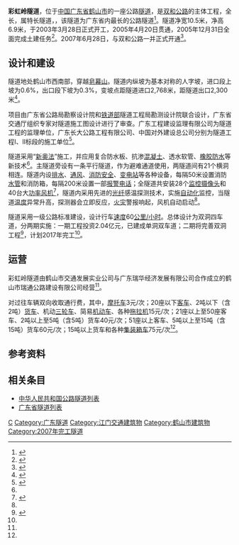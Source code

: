 {{Infobox tunnel
|name         = 彩虹岭隧道
|image        = 
|caption      = 
|location     = {{flagicon|CHN}} [[广东省|广东省]][[鹤山市|鹤山市]]
|coordinates  = {{coord|22|38|8|N|112|45|19|E|type:landmark|name=彩虹岭隧道|display=inline,title}}
|route        = [[双和公路|双和公路]]
|status       = 使用中
|start        = [[鹤城镇_(鹤山市)|鹤城镇]]
|end          = [[宅梧镇|宅梧镇]]
|owner        = 江门市交通运输局
|cost         = 2.04亿元[[人民币|人民币]]<ref name="southcn" />
|designer    = 
|engineer  = 广东省公路局勘察设计院<br>铁道部隧道工程局勘测设计院
|builder      = 广东长大公路工程有限公司<br>中国对外建设总公司
|method       = [[新奥法|新奥法]]
|startwork    = 2003年3月28日
|complete     = 2005年12月31日
|open         = 2007年6月28日
|close        = 
|operator     = 鹤山市瑞通公路建设有限公司
|traffic      = 
|toll         = 
|vpd          =
|length       = {{convert|5068|m|mi|2}}
|lanes        = 双车道（单洞双向）
|speed        = 60[[千米/小时|千米/小时]]
|hielevation  = 
|lowelevation = 
|depth        = 
|height       = {{convert|6.9|m|ft|2}}
|width        = {{convert|10.5|m|ft|2}}
|diameter     = 
|grade        = 0.6%
}}

'''彩虹岭隧道'''，位于[[中国|中国]][[广东省|广东省]][[鹤山市|鹤山市]]的一座公路[[隧道|隧道]]，是[[双和公路|双和公路]]的主体工程，全长{{convert|5068|m|mi|2}}，属特长隧道，{{As of|2014}}，该隧道为广东省内最长的公路隧道<ref name="southcn">{{cite web|url=http://www.southcn.com/news/dishi/jiangmen/jmsh/200305250373.htm|title=广东公路第一隧道彩虹岭隧道 鹤城段主洞开挖|author=吕达权 陈玉峰|date=2003-05-25|publisher=江门日报|accessdate=2015-02-25|archive-date=2016-03-04|archive-url=https://web.archive.org/web/20160304191320/http://www.southcn.com/news/dishi/jiangmen/jmsh/200305250373.htm}}</ref>。隧道净宽10.5米，净高6.9米，于2003年3月28日正式开工，2005年4月20日贯通，2005年12月31日全面完成土建任务<ref name="jiejing">{{cite web|url=http://www.jmnews.com.cn/c/2007/05/09/11/c_903416.shtml|title=彩虹岭隧道 每1米都是技术的结晶|author=林育辉 郑声|date=2007-05-09|publisher=江门日报|accessdate=2015-02-25|deadurl=yes|archiveurl=https://web.archive.org/web/20150225060207/http://www.jmnews.com.cn/c/2007/05/09/11/c_903416.shtml|archivedate=2015-02-25}}</ref>。2007年6月28日，与双和公路一并正式开通<ref name="tongche">{{cite web|url=http://www.jmnews.com.cn/c/2007/06/28/08/c_909563.shtml|title=双和公路今天正式通车|author=林育辉|date=2007-06-28|publisher=江门日报|accessdate=2015-02-25|deadurl=yes|archiveurl=https://web.archive.org/web/20150225060622/http://www.jmnews.com.cn/c/2007/06/28/08/c_909563.shtml|archivedate=2015-02-25}}</ref>。

==设计和建设==
隧道地处鹤山市西南部，穿越[[皂幕山|皂幕山]]。隧道内纵坡为基本对称的人字坡，进口段上坡为0.6%，出口段下坡为0.3%，变坡点距隧道进口2,768米，距隧道出口2,300米<ref>{{cite journal|author=裴德勇 林仕雄|date=2003-10|title=彩虹岭隧道通风方案|journal=中外公路|volume=23|issue=5|pages=42|issn=1671-2579|accessdate=2015-02-25}}</ref>。

项目由广东省公路局勘察设计院和[[中华人民共和国铁道部|铁道部]]隧道工程局勘测设计院联合设计，广东省交通厅组织专家对隧道施工图设计进行了审查。广东工程建设监理有限公司为隧道工程的监理单位，广东长大公路工程有限公司、中国对外建设总公司分别为隧道工程Ⅰ、Ⅱ标段的施工单位<ref name="dayoo">{{cite web|url=http://news.dayoo.com/china/gb/content/2002-11/27/content_837769.htm|title=鹤山彩虹岭:我省最长隧道动工在即|author=张则友 黄双怀 林兆思|date=2002-11-27|publisher=大洋网|accessdate=2015-02-25|deadurl=yes|archiveurl=https://web.archive.org/web/20150225060931/http://news.dayoo.com/china/gb/content/2002-11/27/content_837769.htm|archivedate=2015-02-25}}</ref>。

隧道采用“[[新奥法|新奥法]]”施工，并应用复合防水板、抗渗[[混凝土|混凝土]]、透水软管、[[橡胶|橡胶]][[防水|防水]]等新技术<ref name="jiejing" />。主隧道旁设有一条平行隧道，作为避难通道使用，两隧道间有21个横洞相连。隧道内设[[排水|排水]]、[[通风|通风]]、[[消防|消防]][[安全|安全]]、[[变电站|变电站]]等各种设备，每隔50米设置消防[[水管|水管]]和消防箱，每隔200米设置一部[[报警电话|报警电话]]；全隧道共安装28个[[监控|监控]][[摄像头|摄像头]]和40台大[[功率|功率]][[风机|风机]]<ref name="ycwb">{{cite web|url=http://www.ycwb.com/ycwb/2007-06/29/content_1532450.htm|title=省重点工程双和公路昨日通车|author=饶新一 何杏仪|date=2007-06-29|publisher=金羊网|accessdate=2015-02-25|deadurl=yes|archiveurl=https://web.archive.org/web/20150225055323/http://www.ycwb.com/ycwb/2007-06/29/content_1532450.htm|archivedate=2015-02-25}}</ref>，隧道内采用先进的[[光纤|光纤]]感温探测技术，实施[[自动化|自动化]]监控，当隧道[[温度|温度]]异常升高，探测器会立即反应，[[火灾|火灾]]警报响起，风机自动启动<ref name="jiejing" />。

隧道采用一级公路标准建设，设计行车[[速度|速度]]60[[公里/小时|公里/小时]]。总体设计为双洞四车道，分两期实施：一期工程投资2.04亿元，已建成单洞双车道；二期将完善双洞工程<ref>{{cite web|url=http://jtj.jiangmen.gov.cn/zwgk.asp?ArticleID=476&ClassID=16|title=鹤山市双和公路|date=2007-05-17|publisher=江门市交通运输局|accessdate=2015-02-25|archive-url=https://web.archive.org/web/20150225063328/http://jtj.jiangmen.gov.cn/zwgk.asp?ArticleID=476&ClassID=16|archive-date=2015-02-25|dead-url=yes}}</ref>，计划2017年完工<ref name="ycwb" />。

==运营==
彩虹岭隧道由鹤山市交通发展实业公司与广东瑞华经济发展有限公司合作成立的鹤山市瑞通公路建设有限公司经营<ref name="dayoo" />。

对过往车辆双向收取通行费，其中，[[摩托车|摩托车]]3元/次；20座以下[[客车|客车]]、2吨以下（含2吨）[[货车|货车]]、机动[[三轮车|三轮车]]、简易[[机动车|机动车]]、各种[[拖拉机|拖拉机]]15元/次；21座以上至50座客车、2吨以上至5吨（含5吨）货车40元/次；51座以上客车、5吨以上至15吨（含15吨）货车60元/次；15吨以上货车和各种[[货柜车|集装箱车]]75元/次<ref name="tongche" />。

==参考资料==
{{reflist}}

==相关条目==
* [[中华人民共和国公路隧道列表|中华人民共和国公路隧道列表]]
* [[广东省隧道列表|广东省隧道列表]]


[[Category:中国公路隧道|C]]
[[Category:广东隧道|Category:广东隧道]]
[[Category:江门交通建筑物|Category:江门交通建筑物]]
[[Category:鹤山市建筑物|Category:鹤山市建筑物]]
[[Category:2007年完工隧道|Category:2007年完工隧道]]